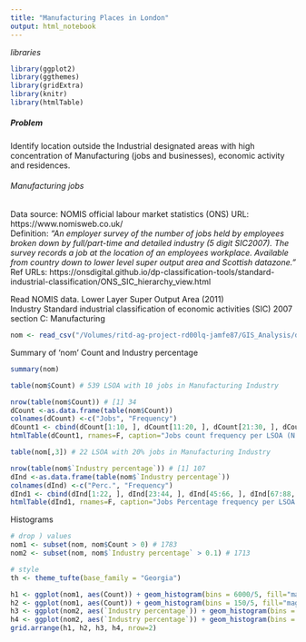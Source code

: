 ```yaml
---
title: "Manufacturing Places in London"
output: html_notebook
---
```


*libraries*
```r
library(ggplot2)
library(ggthemes)
library(gridExtra)
library(knitr)
library(htmlTable)
```

##### Problem
Identify location outside the Industrial designated areas with high concentration of Manufacturing (jobs and businesses), economic activity and residences.

###### Manufacturing jobs
Data source: NOMIS official labour market statistics (ONS)
URL: https://www.nomisweb.co.uk/  
Definition: *"An employer survey of the number of jobs held by employees broken down by full/part-time and detailed industry (5 digit SIC2007). The survey records a job at the location of an employees workplace. Available from country down to lower level super output area and Scottish datazone."*  
Ref URLs: https://onsdigital.github.io/dp-classification-tools/standard-industrial-classification/ONS_SIC_hierarchy_view.html  

Read NOMIS data. Lower Layer Super Output Area (2011)  
Industry Standard industrial classification of economic activities (SIC) 2007 section C: Manufacturing
```r
nom <- read_csv("/Volumes/ritd-ag-project-rd00lq-jamfe87/GIS_Analysis/dataProcessed/nomis_4835.csv") # 4,835 obs.
```

Summary of 'nom' Count and Industry percentage
```r
summary(nom)
```

```r
table(nom$Count) # 539 LSOA with 10 jobs in Manufacturing Industry
```
```r
nrow(table(nom$Count)) # [1] 34
dCount <-as.data.frame(table(nom$Count))
colnames(dCount) <-c("Jobs", "Frequency")
dCount1 <- cbind(dCount[1:10, ], dCount[11:20, ], dCount[21:30, ], dCount[31:40, ])
htmlTable(dCount1, rnames=F, caption="Jobs count frequency per LSOA (N = 4,835)", col.columns = c("none", "#F7F7F7"), css.cell="padding-left:1em; padding-right:1em;")
```


```r
table(nom[,3]) # 22 LSOA with 20% jobs in Manufacturing Industry
```

```r
nrow(table(nom$`Industry percentage`)) # [1] 107
dInd <-as.data.frame(table(nom$`Industry percentage`))
colnames(dInd) <-c("Perc.", "Frequency")
dInd1 <- cbind(dInd[1:22, ], dInd[23:44, ], dInd[45:66, ], dInd[67:88, ], dInd[89:110, ])
htmlTable(dInd1, rnames=F, caption="Jobs Percentage frequency per LSOA (N = 4,835)", col.columns = c("none", "#F7F7F7"), css.cell="padding-left:1em; padding-right:1em;")
```

Histograms
```r
# drop ) values
nom1 <- subset(nom, nom$Count > 0) # 1783
nom2 <- subset(nom, nom$`Industry percentage` > 0.1) # 1713

# style
th <- theme_tufte(base_family = "Georgia")

h1 <- ggplot(nom1, aes(Count)) + geom_histogram(bins = 6000/5, fill="magenta") + th + ylab("LSOAs") + xlab("Jobs")
h2 <- ggplot(nom1, aes(Count)) + geom_histogram(bins = 150/5, fill="magenta") + th + xlim(c(0, 150)) + ylab("LSOAs") + xlab("Jobs")
h3 <- ggplot(nom2, aes(`Industry percentage`)) + geom_histogram(bins = 100, fill="magenta") + th + ylab("LSOAs") + xlab("Ind. Percentage")
h4 <- ggplot(nom2, aes(`Industry percentage`)) + geom_histogram(bins = 200, fill="magenta") + th + xlim(c(0, 25)) + ylab("LSOAs") + xlab("Ind. Percentage")
grid.arrange(h1, h2, h3, h4, nrow=2)
```




